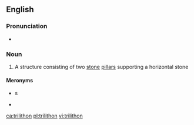 ==English==
{{wikipedia}}

===Pronunciation===
* {{IPA|/ˈtɹaɪ.lɪ.θɔn/|lang=en}}

===Noun===
{{en-noun|s|trilitha}}

# A structure consisting of two [[stone]] [[pillar]]s supporting a horizontal stone

====Meronyms====
* {{l|en|post}}s
* {{l|en|lintel}}

[[ca:trilithon]]
[[pl:trilithon]]
[[vi:trilithon]]